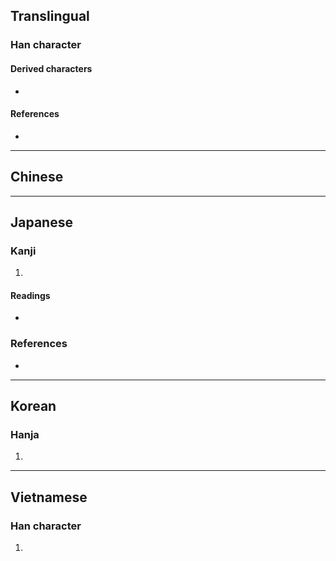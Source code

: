 {{also|回}}
{{character info/new}}
==Translingual==

===Han character===
{{Han char|rn=31|rad=囗|as=04|sn=7|four=|canj=WSL|ids=⿴囗ㅒ}}

====Derived characters====
* {{l|mul|[[圗]], [[廽]], [[蜖]], [[逥]], [[𡜼]], [[𨹰]], [[𨖘]], [[𨝣]], [[𩞮]], [[𩻨]], [[𭍥]], [[𪜖]], [[𠣱]], [[𫮰]], [[𡒜]], [[𢊸]], [[𫉿]], [[𫑾]], [[𭳧]], [[𣰣]]}}

====References====
* {{Han ref|kx=0217.160|dkj=04713|dj=0444.190|hdz=10715.010|uh=56EC|ud=22252}}

----

==Chinese==
{{zh-see|回|v}}

----

==Japanese==

===Kanji===
{{ja-kanji|grade=|rs=囗04}}

# {{alternative form of|回|lang=ja}}

====Readings====
* {{ja-readings|on=[[かい]] (kai), [[めん]] (men)|kun=[[まわる]] (mawaru)}}

===References===
* {{R:Koseki Moji|053840}}

----

==Korean==

===Hanja===
{{ko-hanja|hangeul=회|rv=hoe|mr=hoe}}

# {{defn|lang=ko|sort=囗04}}

----

==Vietnamese==

===Han character===
{{vi-hantu|[[hồi]]|rs=囗04}}

# {{defn|lang=vi|sort=囗04}}